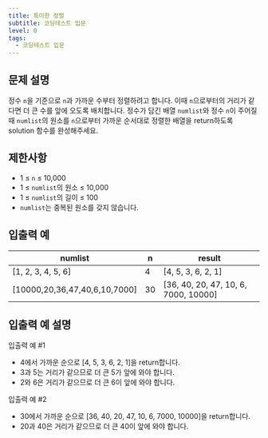 ```yaml
---
title: 특이한 정렬
subtitle: 코딩테스트 입문
level: 0
tags:
  - 코딩테스트 입문
---
```


## 문제 설명

정수 `n`을 기준으로 `n`과 가까운 수부터 정렬하려고 합니다. 이때 `n`으로부터의 거리가 같다면 더 큰 수를 앞에 오도록 배치합니다. 정수가 담긴 배열 `numlist`와 정수 `n`이 주어질 때 `numlist`의 원소를 `n`으로부터 가까운 순서대로 정렬한 배열을 return하도록 solution 함수를 완성해주세요.

## 제한사항

- 1 ≤ `n` ≤ 10,000
- 1 ≤ `numlist`의 원소 ≤ 10,000
- 1 ≤ `numlist`의 길이 ≤ 100
- `numlist`는 중복된 원소를 갖지 않습니다.

## 입출력 예

| numlist                         | n   | result                                 |
| ------------------------------- | --- | -------------------------------------- |
| \[1, 2, 3, 4, 5, 6\]            | 4   | \[4, 5, 3, 6, 2, 1\]                   |
| \[10000,20,36,47,40,6,10,7000\] | 30  | \[36, 40, 20, 47, 10, 6, 7000, 10000\] |

## 입출력 예 설명

입출력 예 #1

- 4에서 가까운 순으로 \[4, 5, 3, 6, 2, 1\]을 return합니다.
- 3과 5는 거리가 같으므로 더 큰 5가 앞에 와야 합니다.
- 2와 6은 거리가 같으므로 더 큰 6이 앞에 와야 합니다.

입출력 예 #2

- 30에서 가까운 순으로 \[36, 40, 20, 47, 10, 6, 7000, 10000\]을 return합니다.
- 20과 40은 거리가 같으므로 더 큰 40이 앞에 와야 합니다.
